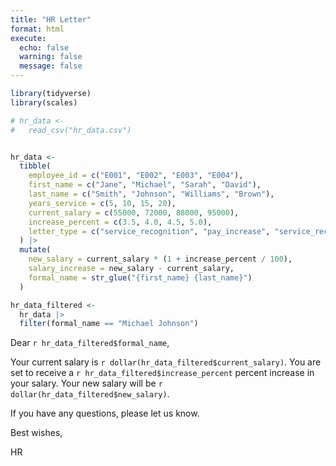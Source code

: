 ```yaml
---
title: "HR Letter"
format: html
execute: 
  echo: false
  warning: false
  message: false
---
```


```r
library(tidyverse)
library(scales)

# hr_data <-
#   read_csv("hr_data.csv")


hr_data <-
  tibble(
    employee_id = c("E001", "E002", "E003", "E004"),
    first_name = c("Jane", "Michael", "Sarah", "David"),
    last_name = c("Smith", "Johnson", "Williams", "Brown"),
    years_service = c(5, 10, 15, 20),
    current_salary = c(55000, 72000, 88000, 95000),
    increase_percent = c(3.5, 4.0, 4.5, 5.0),
    letter_type = c("service_recognition", "pay_increase", "service_recognition", "pay_increase")
  ) |>
  mutate(
    new_salary = current_salary * (1 + increase_percent / 100),
    salary_increase = new_salary - current_salary,
    formal_name = str_glue("{first_name} {last_name}")
  )

hr_data_filtered <- 
  hr_data |> 
  filter(formal_name == "Michael Johnson")
```

<!-- I work in HR and we generate a lot of individual variations of generic letters (recognition of x years of service, formal notification of pay increases including the employee’s current pay + their % increase and resulting new salary). I could probably set something up to generate those sorts of letters in Quarto, right? -->

Dear `r hr_data_filtered$formal_name`,

Your current salary is `r dollar(hr_data_filtered$current_salary)`. You are set to receive a `r hr_data_filtered$increase_percent` percent increase in your salary. Your new salary will be `r dollar(hr_data_filtered$new_salary)`.

If you have any questions, please let us know.

Best wishes,

HR 
